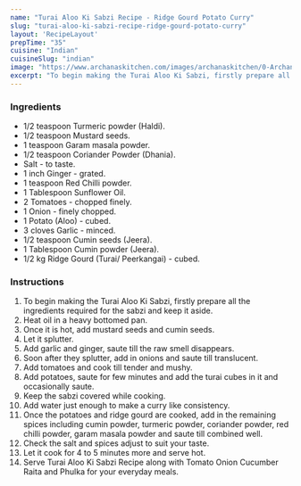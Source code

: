 ---
name: "Turai Aloo Ki Sabzi Recipe - Ridge Gourd Potato Curry"
slug: "turai-aloo-ki-sabzi-recipe-ridge-gourd-potato-curry"
layout: 'RecipeLayout'
prepTime: "35"
cuisine: "Indian"
cuisineSlug: "indian"
image: "https://www.archanaskitchen.com/images/archanaskitchen/0-Archanas-Kitchen-Recipes/2017/0-Archana/Turai_Aloo_Ki_Sabzi_Recipe_Video-3.jpg"
excerpt: "To begin making the Turai Aloo Ki Sabzi, firstly prepare all the ingredients required for the sabzi and keep it aside"
---

### Ingredients

- 1/2 teaspoon Turmeric powder (Haldi).
- 1/2 teaspoon Mustard seeds.
- 1 teaspoon Garam masala powder.
- 1/2 teaspoon Coriander Powder (Dhania).
- Salt - to taste.
- 1 inch Ginger - grated.
- 1 teaspoon Red Chilli powder.
- 1 Tablespoon Sunflower Oil.
- 2 Tomatoes - chopped finely.
- 1 Onion - finely chopped.
- 1 Potato (Aloo) - cubed.
- 3 cloves Garlic - minced.
- 1/2 teaspoon Cumin seeds (Jeera).
- 1 Tablespoon Cumin powder (Jeera).
- 1/2 kg Ridge Gourd (Turai/ Peerkangai) - cubed.

### Instructions

1. To begin making the Turai Aloo Ki Sabzi, firstly prepare all the ingredients required for the sabzi and keep it aside.
1. Heat oil in a heavy bottomed pan.
1. Once it is hot, add mustard seeds and cumin seeds.
1. Let it splutter.
1. Add garlic and ginger, saute till the raw smell disappears.
1. Soon after they splutter, add in onions and saute till translucent.
1. Add tomatoes and cook till tender and mushy.
1. Add potatoes, saute for few minutes and add the turai cubes in it and occasionally saute.
1. Keep the sabzi covered while cooking.
1. Add water just enough to make a curry like consistency.
1. Once the potatoes and ridge gourd are cooked, add in the remaining spices including cumin powder, turmeric powder, coriander powder, red chilli powder, garam masala powder and saute till combined well.
1. Check the salt and spices adjust to suit your taste.
1. Let it cook for 4 to 5 minutes more and serve hot.
1. Serve Turai Aloo Ki Sabzi Recipe along with Tomato Onion Cucumber Raita and Phulka for your everyday meals.
